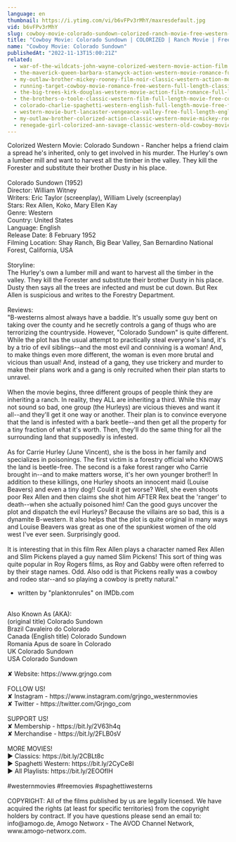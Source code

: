 ```yaml
---
language: en
thumbnail: https://i.ytimg.com/vi/b6vFPv3rMhY/maxresdefault.jpg
vid: b6vFPv3rMhY
slug: cowboy-movie-colorado-sundown-colorized-ranch-movie-free-western-wild-west
title: "Cowboy Movie: Colorado Sundown | COLORIZED | Ranch Movie | Free Western | Wild West"
name: "Cowboy Movie: Colorado Sundown"
publishedAt: "2022-11-13T15:00:21Z"
related:
  - war-of-the-wildcats-john-wayne-colorized-western-movie-action-film
  - the-maverick-queen-barbara-stanwyck-action-western-movie-romance-full-length
  - my-outlaw-brother-mickey-rooney-film-noir-classic-western-action-movie-romance
  - running-target-cowboy-movie-romance-free-western-full-length-classic-movie
  - the-big-trees-kirk-douglas-western-movie-action-film-romance-full-length-movie
  - the-brothers-o-toole-classic-western-film-full-length-movie-free-cowboy-movie-wild-west
  - colorado-charlie-spaghetti-western-english-full-length-movie-free-feature-film-full-movies
  - western-movie-burt-lancaster-vengeance-valley-free-full-length-english-classic-cowboy-film
  - my-outlaw-brother-colorized-action-classic-western-movie-mickey-rooney
  - renegade-girl-colorized-ann-savage-classic-western-old-cowboy-movie
---
```


Colorized Western Movie: Colorado Sundown - Rancher helps a friend claim a spread he's inherited, only to get involved in his murder. The Hurley's own a lumber mill and want to harvest all the timber in the valley. They kill the Forester and substitute their brother Dusty in his place.<br />
<br />
Colorado Sundown (1952)<br />
Director: William Witney<br />
Writers: Eric Taylor (screenplay), William Lively (screenplay)<br />
Stars: Rex Allen, Koko, Mary Ellen Kay<br />
Genre: Western<br />
Country: United States<br />
Language: English<br />
Release Date: 8 February 1952<br />
Filming Location: Shay Ranch, Big Bear Valley, San Bernardino National Forest, California, USA<br />
<br />
Storyline:<br />
The Hurley's own a lumber mill and want to harvest all the timber in the valley. They kill the Forester and substitute their brother Dusty in his place. Dusty then says all the trees are infected and must be cut down. But Rex Allen is suspicious and writes to the Forestry Department.<br />
<br />
Reviews:<br />
"B-westerns almost always have a baddie. It's usually some guy bent on taking over the county and he secretly controls a gang of thugs who are terrorizing the countryside. However, "Colorado Sundown" is quite different. While the plot has the usual attempt to practically steal everyone's land, it's by a trio of evil siblings--and the most evil and conniving is a woman! And, to make things even more different, the woman is even more brutal and vicious than usual! And, instead of a gang, they use trickery and murder to make their plans work and a gang is only recruited when their plan starts to unravel.<br />
<br />
When the movie begins, three different groups of people think they are inheriting a ranch. In reality, they ALL are inheriting a third. While this may not sound so bad, one group (the Hurleys) are vicious thieves and want it all--and they'll get it one way or another. Their plan is to convince everyone that the land is infested with a bark beetle--and then get all the property for a tiny fraction of what it's worth. Then, they'll do the same thing for all the surrounding land that supposedly is infested.<br />
<br />
As for Carrie Hurley (June Vincent), she is the boss in her family and specializes in poisonings. The first victim is a forestry official who KNOWS the land is beetle-free. The second is a fake forest ranger who Carrie brought in--and to make matters worse, it's her own younger brother!! In addition to these killings, one Hurley shoots an innocent maid (Louise Beavers) and even a tiny dog!! Could it get worse? Well, she even shoots poor Rex Allen and then claims she shot him AFTER Rex beat the 'ranger' to death--when she actually poisoned him! Can the good guys uncover the plot and dispatch the evil Hurleys? Because the villains are so bad, this is a dynamite B-western. It also helps that the plot is quite original in many ways and Louise Beavers was great as one of the spunkiest women of the old west I've ever seen. Surprisingly good.<br />
<br />
It is interesting that in this film Rex Allen plays a character named Rex Allen and Slim Pickens played a guy named Slim Pickens! This sort of thing was quite popular in Roy Rogers films, as Roy and Gabby were often referred to by their stage names. Odd. Also odd is that Pickens really was a cowboy and rodeo star--and so playing a cowboy is pretty natural."<br />
- written by "planktonrules" on IMDb.com<br />
<br />
Also Known As (AKA):<br />
(original title) Colorado Sundown<br />
Brazil Cavaleiro do Colorado<br />
Canada (English title) Colorado Sundown<br />
Romania Apus de soare în Colorado<br />
UK Colorado Sundown<br />
USA Colorado Sundown<br />
<br />
✘ Website: https://www.grjngo.com<br />
<br />
FOLLOW US!<br />
✘ Instagram - https://www.instagram.com/grjngo_westernmovies<br />
✘ Twitter - https://twitter.com/Grjngo_com<br />
<br />
SUPPORT US!<br />
✘ Membership - https://bit.ly/2V63h4q<br />
✘ Merchandise - https://bit.ly/2FLB0sV<br />
<br />
MORE MOVIES! <br />
► Classics: https://bit.ly/2CBLt8c <br />
► Spaghetti Western: https://bit.ly/2CyCe8I <br />
► All Playlists: https://bit.ly/2EOOfIH <br />
<br />
#westernmovies #freemovies #spaghettiwesterns<br />
<br />
COPYRIGHT: All of the films published by us are legally licensed. We have acquired the rights (at least for specific territories) from the copyright holders by contract. If you have questions please send an email to: info@amogo.de, Amogo Networx - The AVOD Channel Network, www.amogo-networx.com.